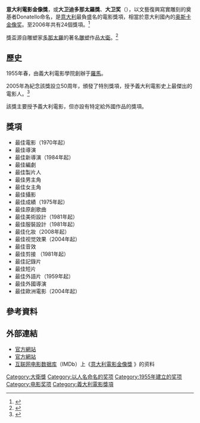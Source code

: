 {{Infobox award
| name        = 意大利電影金像獎
| image       =David_di_Donatello_a_Ciampi.jpg
| imagesize   = 200px
| caption     = 意大利前總理[[錢皮|錢皮]]在2005年的頒獎典禮上展示奖杯
| description = 意大利电影
| presenter   = La Accademia del Cinema Italiano (意大利電影學院)
| country     = {{ITA}}
| year        = 1955
| website     = http://www.daviddidonatello.it/
}}
'''意大利電影金像獎'''，或'''大卫迪多那太羅獎'''、'''大卫奖'''（{{lang-it|'''David di Donatello'''}}），以文藝復興寫實雕刻的奠基者Donatello命名，是[[意大利|意大利]]最負盛名的電影獎項，相當於意大利國內的[[奥斯卡金像奖|奥斯卡金像奖]]。至2006年共有24個獎項。<ref>{{Cite web |url=http://www.imdb.com/event/ev0000203/2009 |title=存档副本 |accessdate=2010-12-26 |archive-date=2011-02-19 |archive-url=https://web.archive.org/web/20110219023314/http://www.imdb.com/event/ev0000203/2009 |dead-url=no }}</ref>

獎盃源自雕塑家[[多那太羅|多那太羅]]的著名[[雕塑|雕塑]]作品[[大衛_(多那太羅)|大衛]]。<ref>{{Cite web |url=http://zh.wikipedia.org/wiki/%E5%A4%A7%E8%A1%9B_(%E5%A4%9A%E9%82%A3%E5%A4%AA%E7%BE%85) |title=存档副本 |accessdate=2010-12-26 |archive-date=2013-03-11 |archive-url=https://web.archive.org/web/20130311061359/http://zh.wikipedia.org/wiki/%E5%A4%A7%E8%A1%9B_(%E5%A4%9A%E9%82%A3%E5%A4%AA%E7%BE%85) |dead-url=no }}</ref>

== 歷史 ==
1955年春，由義大利電影學院創辦于[[羅馬|羅馬]]。

2005年為紀念該獎設立50周年，頒發了特別獎項，授予義大利電影史上最傑出的電影人。<ref>{{Cite web |url=http://www.imdb.com/event/ev0000203/2005 |title=存档副本 |accessdate=2010-12-26 |archive-date=2011-05-29 |archive-url=https://web.archive.org/web/20110529080505/http://www.imdb.com/event/ev0000203/2005 |dead-url=no }}</ref>

該獎主要授予義大利電影，但亦設有特定給外國作品的獎項。

== 獎項 ==
* 最佳電影（1970年起）
* 最佳導演
* 最佳新導演（1984年起）
* 最佳編劇
* 最佳製片人
* 最佳男主角
* 最佳女主角
* 最佳攝影
* 最佳成績（1975年起）
* 最佳原創歌曲
* 最佳美術設計（1981年起）
* 最佳服裝設計（1981年起）
* 最佳化妝（2008年起）
* 最佳视觉效果（2004年起）
* 最佳音效
* 最佳剪接 （1981年起）
* 最佳記錄片
* 最佳短片
* 最佳外語片（1959年起）
* 最佳外國導演
* 最佳歐洲電影（2004年起）

== 參考資料 ==
{{reflist}}

== 外部連結 ==
* [http://www.daviddidonatello.it 官方網站] {{it icon}}
* [https://web.archive.org/web/20130527144510/http://www.daviddidonatello.it/english/index.htm 官方網站] {{en icon}}
* [[互联网电影数据库|互联网电影数据库]]（IMDb）上《[http://www.imdb.com/Sections/Awards/David_di_Donatello_Awards/ 意大利電影金像獎] {{Wayback|url=http://www.imdb.com/Sections/Awards/David_di_Donatello_Awards/ |date=20100315204643 }}》的资料

{{大衛獎最佳影片}}
{{大衛獎最佳導演}}
{{大衛獎最佳女主角}}
{{大衛獎最佳男主角}}

[[Category:大衛獎|Category:大衛獎]]
[[Category:以人名命名的奖项|Category:以人名命名的奖项]]
[[Category:1955年建立的奖项|Category:1955年建立的奖项]]
[[Category:电影奖项|Category:电影奖项]]
[[Category:義大利電影獎項|Category:義大利電影獎項]]